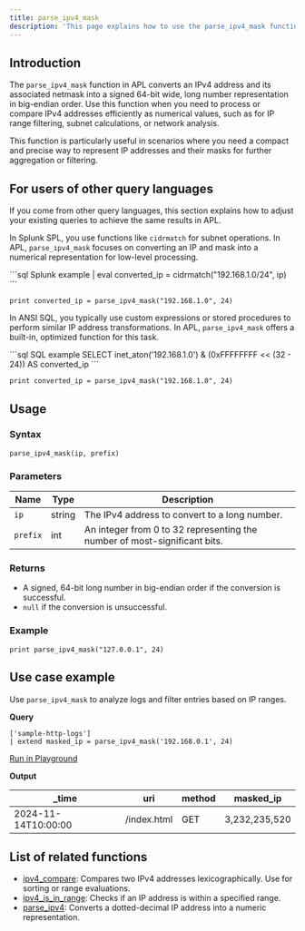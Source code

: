 ```yaml
---
title: parse_ipv4_mask
description: 'This page explains how to use the parse_ipv4_mask function in APL.'
---
```


## Introduction

The `parse_ipv4_mask` function in APL converts an IPv4 address and its associated netmask into a signed 64-bit wide, long number representation in big-endian order. Use this function when you need to process or compare IPv4 addresses efficiently as numerical values, such as for IP range filtering, subnet calculations, or network analysis.

This function is particularly useful in scenarios where you need a compact and precise way to represent IP addresses and their masks for further aggregation or filtering.

## For users of other query languages

If you come from other query languages, this section explains how to adjust your existing queries to achieve the same results in APL.

<AccordionGroup>
<Accordion title="Splunk SPL users">

In Splunk SPL, you use functions like `cidrmatch` for subnet operations. In APL, `parse_ipv4_mask` focuses on converting an IP and mask into a numerical representation for low-level processing.

<CodeGroup>
```sql Splunk example
| eval converted_ip = cidrmatch("192.168.1.0/24", ip)
```

```kusto APL equivalent
print converted_ip = parse_ipv4_mask("192.168.1.0", 24)
```
</CodeGroup>

</Accordion>
<Accordion title="ANSI SQL users">

In ANSI SQL, you typically use custom expressions or stored procedures to perform similar IP address transformations. In APL, `parse_ipv4_mask` offers a built-in, optimized function for this task.

<CodeGroup>
```sql SQL example
SELECT inet_aton('192.168.1.0') & (0xFFFFFFFF << (32 - 24)) AS converted_ip
```

```kusto APL equivalent
print converted_ip = parse_ipv4_mask("192.168.1.0", 24)
```
</CodeGroup>

</Accordion>
</AccordionGroup>

## Usage

### Syntax

```kusto
parse_ipv4_mask(ip, prefix)
```

### Parameters

| Name    | Type   | Description                                                                 |
|---------|--------|-----------------------------------------------------------------------------|
| `ip`    | string | The IPv4 address to convert to a long number.                              |
| `prefix`| int    | An integer from 0 to 32 representing the number of most-significant bits.  |

### Returns

- A signed, 64-bit long number in big-endian order if the conversion is successful.
- `null` if the conversion is unsuccessful.

### Example

```kusto
print parse_ipv4_mask("127.0.0.1", 24)
```

## Use case example

Use `parse_ipv4_mask` to analyze logs and filter entries based on IP ranges.

**Query**

```kusto
['sample-http-logs']
| extend masked_ip = parse_ipv4_mask('192.168.0.1', 24)
```

[Run in Playground](https://play.axiom.co/axiom-play-qf1k/explorer?initForm=%7B%22apl%22%3A%22%5B'sample-http-logs'%5D%20%7C%20extend%20masked_ip%20%3D%20parse_ipv4_mask('192.168.0.1'%2C%2024)%22%7D)

**Output**

| _time              | uri                 | method | masked_ip       |
|---------------------|---------------------|--------|-----------------|
| 2024-11-14T10:00:00 | /index.html         | GET    | 3,232,235,520 |

## List of related functions

- [ipv4_compare](/apl/scalar-functions/ip-functions/ipv4-compare): Compares two IPv4 addresses lexicographically. Use for sorting or range evaluations.
- [ipv4_is_in_range](/apl/scalar-functions/ip-functions/ipv4-is-in-range): Checks if an IP address is within a specified range.
- [parse_ipv4](/apl/scalar-functions/ip-functions/parse-ipv4): Converts a dotted-decimal IP address into a numeric representation.